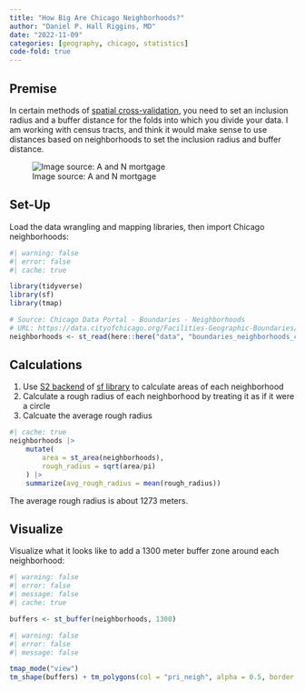 ```yaml
---
title: "How Big Are Chicago Neighborhoods?"
author: "Daniel P. Hall Riggins, MD"
date: "2022-11-09"
categories: [geography, chicago, statistics]
code-fold: true
---
```


## Premise

In certain methods of [spatial cross-validation](https://geocompr.robinlovelace.net/spatial-cv.html#intro-cv), you need to set an inclusion radius and a buffer distance for the folds into which you divide your data. I am working with census tracts, and think it would make sense to use distances based on neighborhoods to set the inclusion radius and buffer distance.

![Image source: A and N mortgage](The-Best-Chicago-Neighborhoods-to-Move-To.jpg)

## Set-Up

Load the data wrangling and mapping libraries, then import Chicago neighborhoods:

```r
#| warning: false
#| error: false
#| cache: true

library(tidyverse)
library(sf)
library(tmap)

# Source: Chicago Data Portal - Boundaries - Neighborhoods
# URL: https://data.cityofchicago.org/Facilities-Geographic-Boundaries/Boundaries-Neighborhoods/bbvz-uum9
neighborhoods <- st_read(here::here("data", "boundaries_neighborhoods_chicago.kml"))
```

## Calculations

1. Use [S2 backend](https://s2geometry.io/) of [sf library](https://r-spatial.github.io/sf/index.html) to calculate areas of each neighborhood
2. Calculate a rough radius of each neighborhood by treating it as if it were a circle
3. Calcuate the average rough radius

```r
#| cache: true
neighborhoods |> 
    mutate(
        area = st_area(neighborhoods),
        rough_radius = sqrt(area/pi)
    ) |> 
    summarize(avg_rough_radius = mean(rough_radius))
```
The average rough radius is about 1273 meters.

## Visualize

Visualize what it looks like to add a 1300 meter buffer zone around each neighborhood:

```r
#| warning: false
#| error: false
#| message: false
#| cache: true

buffers <- st_buffer(neighborhoods, 1300)
```
```r
#| warning: false
#| error: false
#| message: false

tmap_mode("view")
tm_shape(buffers) + tm_polygons(col = "pri_neigh", alpha = 0.5, border.alpha = 0) + tm_shape(neighborhoods) + tm_polygons(alpha = 0)
```

